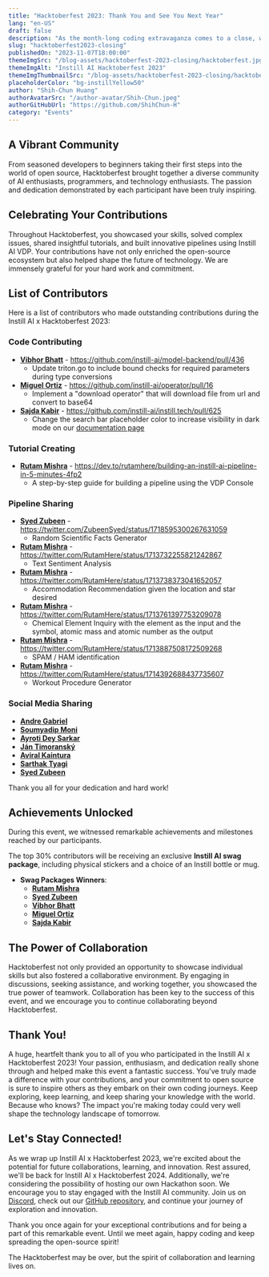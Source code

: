 ```yaml
---
title: "Hacktoberfest 2023: Thank You and See You Next Year"
lang: "en-US"
draft: false
description: "As the month-long coding extravaganza comes to a close, we want to express our heartfelt gratitude to all participants of the Instill AI x Hacktoberfest 2023! It has been an incredible journey of collaboration, learning, and community spirit. Let's take a moment to reflect on the amazing accomplishments and recognize the outstanding contributions made during this event."
slug: "hacktoberfest2023-closing"
publishedOn: "2023-11-07T18:00:00"
themeImgSrc: "/blog-assets/hacktoberfest-2023-closing/hacktoberfest.jpg"
themeImgAlt: "Instill AI Hacktoberfest 2023"
themeImgThumbnailSrc: "/blog-assets/hacktoberfest-2023-closing/hacktoberfest.jpg"
placeholderColor: "bg-instillYellow50"
author: "Shih-Chun Huang"
authorAvatarSrc: "/author-avatar/Shih-Chun.jpeg"
authorGitHubUrl: "https://github.com/ShihChun-H"
category: "Events"
---
```



## A Vibrant Community

From seasoned developers to beginners taking their first steps into the world of open source, Hacktoberfest brought together a diverse community of AI enthusiasts, programmers, and technology enthusiasts. The passion and dedication demonstrated by each participant have been truly inspiring.


## Celebrating Your Contributions

Throughout Hacktoberfest, you showcased your skills, solved complex issues, shared insightful tutorials, and built innovative pipelines using Instill AI VDP. Your contributions have not only enriched the open-source ecosystem but also helped shape the future of technology. We are immensely grateful for your hard work and commitment.


## List of Contributors

Here is a list of contributors who made outstanding contributions during the Instill AI x Hacktoberfest 2023:

### Code Contributing

- **[Vibhor Bhatt](https://github.com/VibhorGits)** - https://github.com/instill-ai/model-backend/pull/436
    - Update triton.go to include bound checks for required parameters during type conversions
- **[Miguel Ortiz](https://github.com/miguel-ortiz-marin)** - https://github.com/instill-ai/operator/pull/16
    - Implement a "download operator" that will download file from url and convert to base64
- **[Sajda Kabir](https://github.com/sajdakabir)** - https://github.com/instill-ai/instill.tech/pull/625
    - Change the search bar placeholder color to increase visibility in dark mode on our [documentation page](https://www.instill.tech/docs/v0.4.1-alpha/welcome)


### Tutorial Creating

- **[Rutam Mishra](https://www.github.com/Rutam21)** - https://dev.to/rutamhere/building-an-instill-ai-pipeline-in-5-minutes-4fp2
    - A step-by-step guide for building a pipeline using the VDP Console


### Pipeline Sharing

- **[Syed Zubeen](https://github.com/syedzubeen)** - https://twitter.com/ZubeenSyed/status/1718595300267631059
    - Random Scientific Facts Generator
- **[Rutam Mishra](https://www.github.com/Rutam21)** - https://twitter.com/RutamHere/status/1713732255821242867
    - Text Sentiment Analysis
- **[Rutam Mishra](https://www.github.com/Rutam21)** - https://twitter.com/RutamHere/status/1713738373041652057
    - Accommodation Recommendation given the location and star desired
- **[Rutam Mishra](https://www.github.com/Rutam21)** - https://twitter.com/RutamHere/status/1713761397753209078
    - Chemical Element Inquiry with the element as the input and the symbol, atomic mass and atomic number as the output
- **[Rutam Mishra](https://www.github.com/Rutam21)** - https://twitter.com/RutamHere/status/1713887508172509268
    - SPAM / HAM identification
- **[Rutam Mishra](https://www.github.com/Rutam21)** - https://twitter.com/RutamHere/status/1714392688437735607
    - Workout Procedure Generator


### Social Media Sharing

- **[Andre Gabriel](https://github.com/andrgab)**
- **[Soumyadip Moni](https://github.com/AvaterClasher)**
- **[Ayroti Dey Sarkar](https://github.com/ayrotideysarkar)**
- **[Ján Timoranský](https://github.com/timoransky)**
- **[Aviral Kaintura](https://github.com/error9098x)**
- **[Sarthak Tyagi](https://github.com/dark-developer15)**
- **[Syed Zubeen](https://github.com/syedzubeen)**

Thank you all for your dedication and hard work!


## Achievements Unlocked

During this event, we witnessed remarkable achievements and milestones reached by our participants. 

The top 30% contributors will be receiving an exclusive **Instill AI swag package**, including physical stickers and a choice of an Instill bottle or mug.

- **Swag Packages Winners**:
    - **[Rutam Mishra](https://www.github.com/Rutam21)**
    - **[Syed Zubeen](https://github.com/syedzubeen)**
    - **[Vibhor Bhatt](https://github.com/VibhorGits)**
    - **[Miguel Ortiz](https://github.com/miguel-ortiz-marin)**
    - **[Sajda Kabir](https://github.com/sajdakabir)**


## The Power of Collaboration

Hacktoberfest not only provided an opportunity to showcase individual skills but also fostered a collaborative environment. By engaging in discussions, seeking assistance, and working together, you showcased the true power of teamwork. Collaboration has been key to the success of this event, and we encourage you to continue collaborating beyond Hacktoberfest.


## Thank You!

A huge, heartfelt thank you to all of you who participated in the Instill AI x Hacktoberfest 2023! Your passion, enthusiasm, and dedication really shone through and helped make this event a fantastic success. You've truly made a difference with your contributions, and your commitment to open source is sure to inspire others as they embark on their own coding journeys. Keep exploring, keep learning, and keep sharing your knowledge with the world. Because who knows? The impact you're making today could very well shape the technology landscape of tomorrow.


## Let's Stay Connected!

As we wrap up Instill AI x Hacktoberfest 2023, we're excited about the potential for future collaborations, learning, and innovation. Rest assured, we'll be back for Instill AI x Hacktoberfest 2024. Additionally, we're considering the possibility of hosting our own Hackathon soon. We encourage you to stay engaged with the Instill AI community. Join us on [Discord](https://discord.gg/sevxWsqpGh), check out our [GitHub repository](https://github.com/instill-ai), and continue your journey of exploration and innovation.

Thank you once again for your exceptional contributions and for being a part of this remarkable event. Until we meet again, happy coding and keep spreading the open-source spirit!

The Hacktoberfest may be over, but the spirit of collaboration and learning lives on.